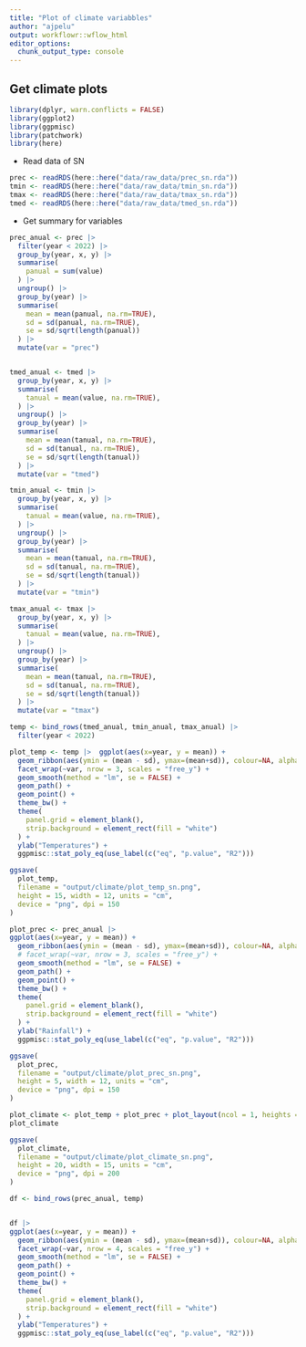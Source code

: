 ```yaml
---
title: "Plot of climate variabbles"
author: "ajpelu"
output: workflowr::wflow_html
editor_options:
  chunk_output_type: console
---
```


## Get climate plots 


```r
library(dplyr, warn.conflicts = FALSE)
library(ggplot2)
library(ggpmisc)
library(patchwork)
library(here)
```

- Read data of SN 

```r
prec <- readRDS(here::here("data/raw_data/prec_sn.rda"))
tmin <- readRDS(here::here("data/raw_data/tmin_sn.rda"))
tmax <- readRDS(here::here("data/raw_data/tmax_sn.rda"))
tmed <- readRDS(here::here("data/raw_data/tmed_sn.rda"))
```


- Get summary for variables 
```r
prec_anual <- prec |> 
  filter(year < 2022) |> 
  group_by(year, x, y) |>  
  summarise(
    panual = sum(value)
  ) |> 
  ungroup() |> 
  group_by(year) |> 
  summarise(
    mean = mean(panual, na.rm=TRUE),
    sd = sd(panual, na.rm=TRUE),
    se = sd/sqrt(length(panual))
  ) |>  
  mutate(var = "prec")


tmed_anual <- tmed |>  
  group_by(year, x, y) |>  
  summarise(
    tanual = mean(value, na.rm=TRUE),
  ) |> 
  ungroup() |> 
  group_by(year) |> 
  summarise(
    mean = mean(tanual, na.rm=TRUE),
    sd = sd(tanual, na.rm=TRUE),
    se = sd/sqrt(length(tanual))
  ) |>  
  mutate(var = "tmed")

tmin_anual <- tmin |>  
  group_by(year, x, y) |>  
  summarise(
    tanual = mean(value, na.rm=TRUE),
  ) |> 
  ungroup() |> 
  group_by(year) |> 
  summarise(
    mean = mean(tanual, na.rm=TRUE),
    sd = sd(tanual, na.rm=TRUE),
    se = sd/sqrt(length(tanual))
  ) |>   
  mutate(var = "tmin")

tmax_anual <- tmax |>  
  group_by(year, x, y) |>  
  summarise(
    tanual = mean(value, na.rm=TRUE),
  ) |> 
  ungroup() |> 
  group_by(year) |> 
  summarise(
    mean = mean(tanual, na.rm=TRUE),
    sd = sd(tanual, na.rm=TRUE),
    se = sd/sqrt(length(tanual))
  ) |>    
  mutate(var = "tmax")

temp <- bind_rows(tmed_anual, tmin_anual, tmax_anual) |>  
  filter(year < 2022)
```


```r
plot_temp <- temp |>  ggplot(aes(x=year, y = mean)) +
  geom_ribbon(aes(ymin = (mean - sd), ymax=(mean+sd)), colour=NA, alpha=.2) +
  facet_wrap(~var, nrow = 3, scales = "free_y") +
  geom_smooth(method = "lm", se = FALSE) +
  geom_path() +
  geom_point() + 
  theme_bw() +
  theme(
    panel.grid = element_blank(),
    strip.background = element_rect(fill = "white")
  ) +
  ylab("Temperatures") + 
  ggpmisc::stat_poly_eq(use_label(c("eq", "p.value", "R2")))
```


```r
ggsave(
  plot_temp,
  filename = "output/climate/plot_temp_sn.png",
  height = 15, width = 12, units = "cm",
  device = "png", dpi = 150
)
```



```r
plot_prec <- prec_anual |> 
ggplot(aes(x=year, y = mean)) +
  geom_ribbon(aes(ymin = (mean - sd), ymax=(mean+sd)), colour=NA, alpha=.2) +
  # facet_wrap(~var, nrow = 3, scales = "free_y") +
  geom_smooth(method = "lm", se = FALSE) +
  geom_path() +
  geom_point() + 
  theme_bw() +
  theme(
    panel.grid = element_blank(),
    strip.background = element_rect(fill = "white")
  ) +
  ylab("Rainfall") + 
  ggpmisc::stat_poly_eq(use_label(c("eq", "p.value", "R2")))
```


```r
ggsave(
  plot_prec,
  filename = "output/climate/plot_prec_sn.png",
  height = 5, width = 12, units = "cm",
  device = "png", dpi = 150
)
```


```r
plot_climate <- plot_temp + plot_prec + plot_layout(ncol = 1, heights = c(3/4, 1/4))
plot_climate
```


```r
ggsave(
  plot_climate,
  filename = "output/climate/plot_climate_sn.png",
  height = 20, width = 15, units = "cm",
  device = "png", dpi = 200
)
```



```r
df <- bind_rows(prec_anual, temp)


df |> 
ggplot(aes(x=year, y = mean)) +
  geom_ribbon(aes(ymin = (mean - sd), ymax=(mean+sd)), colour=NA, alpha=.2) +
  facet_wrap(~var, nrow = 4, scales = "free_y") +
  geom_smooth(method = "lm", se = FALSE) +
  geom_path() +
  geom_point() + 
  theme_bw() +
  theme(
    panel.grid = element_blank(),
    strip.background = element_rect(fill = "white")
  ) +
  ylab("Temperatures") + 
  ggpmisc::stat_poly_eq(use_label(c("eq", "p.value", "R2")))
```

